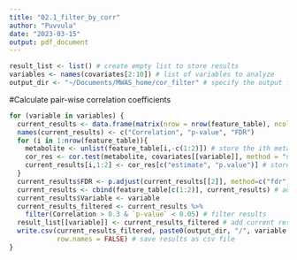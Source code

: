 ```yaml
---
title: "02.1_filter_by_corr"
author: "Puvvula"
date: "2023-03-15"
output: pdf_document
---
```


```r
result_list <- list() # create empty list to store results
variables <- names(covariates[2:10]) # list of variables to analyze
output_dir <- "~/Documents/MWAS_home/cor_filter" # specify the output folder
```

#Calculate pair-wise correlation coefficients
```r
for (variable in variables) {
  current_results <- data.frame(matrix(nrow = nrow(feature_table), ncol = 3)) # create a new data frame for each variable
  names(current_results) <- c("Correlation", "p-value", "FDR")
  for (i in 1:nrow(feature_table)){
    metabolite <- unlist(feature_table[i,-c(1:2)]) # store the ith metabolite in new vector
    cor_res <- cor.test(metabolite, covariates[[variable]], method = "spearman") # perform Spearman correlation test
    current_results[i,1:2] <- cor_res[c("estimate", "p.value")] # store correlation coefficient and p-value
  }
  current_results$FDR <- p.adjust(current_results[[2]], method=c("fdr")) # fdr adjustment
  current_results <- cbind(feature_table[c(1:2)], current_results) # add mz and time
  current_results$Variable <- variable
  current_results_filtered <- current_results %>% 
    filter(Correlation > 0.3 & `p-value` < 0.05) # filter results
  result_list[[variable]] <- current_results_filtered # add current results to list
  write.csv(current_results_filtered, paste0(output_dir, "/", variable, ".csv"), 
            row.names = FALSE) # save results as csv file
}
```

